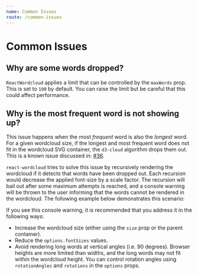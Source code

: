 ```yaml
---
name: Common Issues
route: /common-issues
---
```




# Common Issues

## Why are some words dropped?

`ReactWordcloud` applies a limit that can be controlled by the `maxWords` prop. This is set to `100` by default. You can raise the limit but be careful that this could affect performance.

## Why is the most frequent word is not showing up?

This issue happens when the most _frequent_ word is also the _longest_ word. For a given wordcloud size, if the longest and most frequent word does not fit in the wordcloud SVG container, the `d3-cloud` algorithm drops them out. This is a known issue discussed in: [#36](https://github.com/jasondavies/d3-cloud/issues/36).

`react-wordcloud` tries to solve this issue by recursively rendering the wordcloud if it detects that words have been dropped out. Each recursion would decrease the applied font-size by a scale factor. The recursion will bail out after some maximum attempts is reached, and a console warning will be thrown to the user informing that the words cannot be rendered in the wordcloud. The following example below demonstrates this scenario:

<Playground>
  <ReactWordcloud
    size={[200, 200]}
    words={[
      { text: 'this_is_a_long_word_and_also_the_most_frequent', value: 45 },
      { text: 'some_word', value: 35 },
      { text: 'another_word', value: 20 },
    ]}
  />
</Playground>

If you see this console warning, it is recommended that you address it in the following ways:

- Increase the wordcloud size (either using the `size` prop or the parent container).
- Reduce the `options.fontSizes` values.
- Avoid rendering long words at vertical angles (i.e. 90 degrees). Browser heights are more limited than widths, and the long words may not fit within the wordcloud height. You can control rotation angles using `rotationAngles` and `rotations` in the `options` props.
